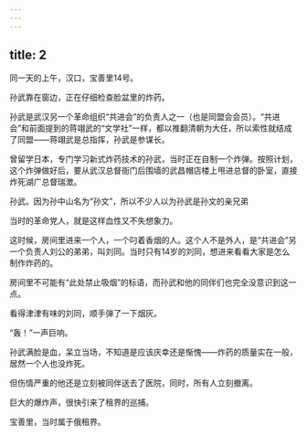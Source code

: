 ```yaml
---
---
---
```

title: 2
---



同一天的上午，汉口，宝善里14号。

孙武靠在窗边，正在仔细检查脸盆里的炸药。

孙武是武汉另一个革命组织“共进会”的负责人之一（也是同盟会会员）。“共进会”和前面提到的蒋翊武的“文学社”一样，都以推翻清朝为大任，所以索性就结成了同盟——蒋翊武是总指挥，孙武是参谋长。

曾留学日本，专门学习新式炸药技术的孙武，当时正在自制一个炸弹。按照计划，这个炸弹做好后，要从武汉总督衙门后围墙的武昌帽店楼上甩进总督的卧室，直接炸死湖广总督瑞澂。

孙武。因为孙中山名为“孙文”，所以不少人以为孙武是孙文的亲兄弟



当时的革命党人，就是这样血性又不失想象力。

这时候，房间里进来一个人，一个叼着香烟的人。这个人不是外人，是“共进会”另一个负责人刘公的弟弟，叫刘同。当时只有14岁的刘同，想进来看看大家是怎么制作炸药的。

房间里不可能有“此处禁止吸烟”的标语，而孙武和他的同伴们也完全没意识到这一点。

看得津津有味的刘同，顺手弹了一下烟灰。

“轰！”一声巨响。

孙武满脸是血，呆立当场，不知道是应该庆幸还是惭愧——炸药的质量实在一般，居然一个人也没炸死。

但伤情严重的他还是立刻被同伴送去了医院，同时，所有人立刻撤离。

巨大的爆炸声，很快引来了租界的巡捕。

宝善里，当时属于俄租界。